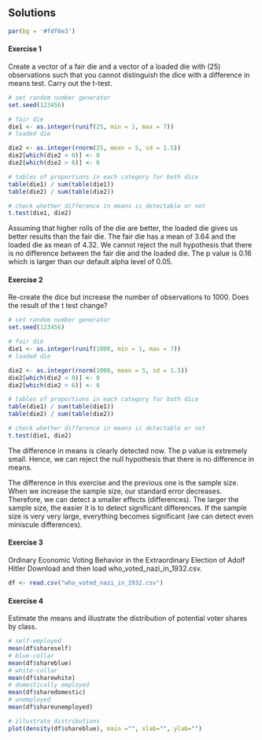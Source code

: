 ## Solutions

```r
par(bg = '#fdf6e3')
```
  
#### Exercise 1

Create a vector of a fair die and a vector of a loaded die with (25) observations such that you cannot distinguish the dice with a difference in means test. Carry out the t-test.

```r
# set random number generator
set.seed(123456)

# fair die
die1 <- as.integer(runif(25, min = 1, max = 7))
# loaded die

die2 <- as.integer(rnorm(25, mean = 5, sd = 1.5))
die2[which(die2 < 0)] <- 0
die2[which(die2 > 6)] <- 6

# tables of proportions in each category for both dice
table(die1) / sum(table(die1))
table(die2) / sum(table(die2))

# check whether difference in means is detectable or not
t.test(die1, die2)
```

Assuming that higher rolls of the die are better, the loaded die gives us better results than the fair die. The fair die has a mean of 3.64 and the loaded die as mean of 4.32. We cannot reject the null hypothesis that there is no difference between the fair die and the loaded die. The p value is 0.16 which is larger than our default alpha level of 0.05.

#### Exercise 2

Re-create the dice but increase the number of observations to 1000. Does the result of the t test change?

```r
# set random number generator
set.seed(123456)

# fair die
die1 <- as.integer(runif(1000, min = 1, max = 7))
# loaded die

die2 <- as.integer(rnorm(1000, mean = 5, sd = 1.5))
die2[which(die2 < 0)] <- 0
die2[which(die2 > 6)] <- 6

# tables of proportions in each category for both dice
table(die1) / sum(table(die1))
table(die2) / sum(table(die2))

# check whether difference in means is detectable or not
t.test(die1, die2)
```

The difference in means is clearly detected now. The p value is extremely small. Hence, we can reject the null hypothesis that there is no difference in means. 

The difference in this exercise and the previous one is the sample size. When we increase the sample size, our standard error decreases. Therefore, we can detect a smaller effects (differences). The larger the sample size, the easier it is to detect significant differences. If the sample size is very very large, everything becomes significant (we can detect even miniscule differences).

#### Exercise 3

Ordinary Economic Voting Behavior in the Extraordinary Election of Adolf Hitler Download and then load who_voted_nazi_in_1932.csv.

```r
df <- read.csv("who_voted_nazi_in_1932.csv")
```

#### Exercise 4

Estimate the means and illustrate the distribution of potential voter shares by class.

```r
# self-employed
mean(df$shareself)
# blue-collar
mean(df$shareblue)
# white-collar
mean(df$sharewhite)
# domestically employed
mean(df$sharedomestic)
# unemployed
mean(df$shareunemployed)

# illustrate distributions
plot(density(df$shareblue), main ="", xlab="", ylab="")

```







